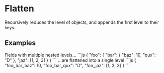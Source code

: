 # Flatten

<Synopsis>
Recursively reduces the level of objects, and appends the first level to their keys.
</Synopsis>

## Examples

<Example>
   <Description>
      Fields with multiple nested levels...
   </Description>
   <SampleCode>
      ```js
      {
         "foo": {
            "bar": {
               "baz": 10,
               "qux": "D"
            },
            "jaz": [1, 2, 3]
         }
      }
      ```
   </SampleCode>

   <Description>
      ...are flattened into a single level
   </Description>
   <SampleCode>
      ```js
      {
         "foo_bar_baz": 10,
         "foo_bar_qux": "D",
         "foo_jaz": [1, 2, 3]
      }
      ```
   </SampleCode>
</Example>


